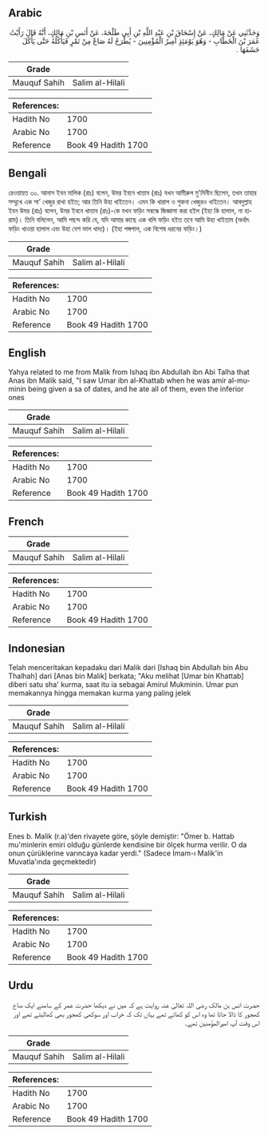 ## Arabic


<div dir="rtl" lang="ar" style={{fontSize:'larger',backgroundColor:'#f8f9fa',padding:20}}>
وَحَدَّثَنِي عَنْ مَالِكٍ، عَنْ إِسْحَاقَ بْنِ عَبْدِ اللَّهِ بْنِ أَبِي طَلْحَةَ، عَنْ أَنَسِ بْنِ مَالِكٍ، أَنَّهُ قَالَ رَأَيْتُ عُمَرَ بْنَ الْخَطَّابِ - وَهُوَ يَوْمَئِذٍ أَمِيرُ الْمُؤْمِنِينَ - يُطْرَحُ لَهُ صَاعٌ مِنْ تَمْرٍ فَيَأْكُلُهُ حَتَّى يَأْكُلَ حَشَفَهَا ‏.‏
</div>
<div style={{backgroundColor:'#f8f9fa',padding:20, marginBottom: 10}}><table> <thead> <tr> <th>Grade</th> <th></th> </tr> </thead> <tbody> <tr><td>Mauquf Sahih</td><td>Salim al-Hilali</td></tr></tbody></table><table> <thead> <tr> <th>References:</th> <th></th> </tr> </thead> <tbody><tr><td>Hadith No</td><td>1700</td></tr><tr><td>Arabic No</td><td>1700</td></tr><tr><td>Reference</td><td>Book 49 Hadith 1700</td></tr></tbody></table></div>

## Bengali


<div dir="ltr" lang="bn" style={{fontSize:'larger',backgroundColor:'#f8f9fa',padding:20}}>
রেওয়ায়ত ৩০. আনাস ইবন মালিক (রাঃ) বলেন, উমর ইবনে খাত্তাব (রাঃ) যখন আমীরুল মু'মিনীন ছিলেন, তখন তাহার সম্মুখে এক সা’ খেজুর রাখা হইত; আর তিনি উহা খাইতেন। এমন কি খারাপ ও শুকনা খেজুরও খাইতেন। আবদুল্লাহ ইবন উমর (রাঃ) বলেন, উমর ইবনে খাত্তাব (রাঃ)-কে যখন ফড়িং সম্বন্ধে জিজ্ঞাসা করা হইল (ইহা কি হালাল, না হারাম)। তিনি বলিলেন, আমি পছন্দ করি যে, যদি আমার কাছে এক থলি ফড়িং হইত তবে আমি উহা খাইতাম (অর্থাৎ ফড়িং খাওয়া হালাল এবং উহা বেশ ভাল খাদ্য)। (ইহা পঙ্গপাল, এক বিশেষ ধরনের ফড়িং।)
</div>
<div style={{backgroundColor:'#f8f9fa',padding:20, marginBottom: 10}}><table> <thead> <tr> <th>Grade</th> <th></th> </tr> </thead> <tbody> <tr><td>Mauquf Sahih</td><td>Salim al-Hilali</td></tr></tbody></table><table> <thead> <tr> <th>References:</th> <th></th> </tr> </thead> <tbody><tr><td>Hadith No</td><td>1700</td></tr><tr><td>Arabic No</td><td>1700</td></tr><tr><td>Reference</td><td>Book 49 Hadith 1700</td></tr></tbody></table></div>

## English


<div dir="ltr" lang="en" style={{fontSize:'larger',backgroundColor:'#f8f9fa',padding:20}}>
Yahya related to me from Malik from Ishaq ibn Abdullah ibn Abi Talha that Anas ibn Malik said, "I saw Umar ibn al-Khattab when he was amir al-muminin being given a sa of dates, and he ate all of them, even the inferior ones
</div>
<div style={{backgroundColor:'#f8f9fa',padding:20, marginBottom: 10}}><table> <thead> <tr> <th>Grade</th> <th></th> </tr> </thead> <tbody> <tr><td>Mauquf Sahih</td><td>Salim al-Hilali</td></tr></tbody></table><table> <thead> <tr> <th>References:</th> <th></th> </tr> </thead> <tbody><tr><td>Hadith No</td><td>1700</td></tr><tr><td>Arabic No</td><td>1700</td></tr><tr><td>Reference</td><td>Book 49 Hadith 1700</td></tr></tbody></table></div>

## French


<div dir="ltr" lang="fr" style={{fontSize:'larger',backgroundColor:'#f8f9fa',padding:20}}>

</div>
<div style={{backgroundColor:'#f8f9fa',padding:20, marginBottom: 10}}><table> <thead> <tr> <th>Grade</th> <th></th> </tr> </thead> <tbody> <tr><td>Mauquf Sahih</td><td>Salim al-Hilali</td></tr></tbody></table><table> <thead> <tr> <th>References:</th> <th></th> </tr> </thead> <tbody><tr><td>Hadith No</td><td>1700</td></tr><tr><td>Arabic No</td><td>1700</td></tr><tr><td>Reference</td><td>Book 49 Hadith 1700</td></tr></tbody></table></div>

## Indonesian


<div dir="ltr" lang="id" style={{fontSize:'larger',backgroundColor:'#f8f9fa',padding:20}}>
Telah menceritakan kepadaku dari Malik dari [Ishaq bin Abdullah bin Abu Thalhah] dari [Anas bin Malik] berkata; "Aku melihat [Umar bin Khattab] diberi satu sha' kurma, saat itu ia sebagai Amirul Mukminin. Umar pun memakannya hingga memakan kurma yang paling jelek
</div>
<div style={{backgroundColor:'#f8f9fa',padding:20, marginBottom: 10}}><table> <thead> <tr> <th>Grade</th> <th></th> </tr> </thead> <tbody> <tr><td>Mauquf Sahih</td><td>Salim al-Hilali</td></tr></tbody></table><table> <thead> <tr> <th>References:</th> <th></th> </tr> </thead> <tbody><tr><td>Hadith No</td><td>1700</td></tr><tr><td>Arabic No</td><td>1700</td></tr><tr><td>Reference</td><td>Book 49 Hadith 1700</td></tr></tbody></table></div>

## Turkish


<div dir="ltr" lang="tr" style={{fontSize:'larger',backgroundColor:'#f8f9fa',padding:20}}>
Enes b. Malik (r.a)'den rivayete göre, şöyle demiştir: "Ömer b. Hattab mu'minlerin emiri olduğu günlerde kendisine bir ölçek hurma verilir. O da onun çürüklerine varıncaya kadar yerdi." (Sadece İmam-ı Malik'in Muvatla'ında geçmektedir)
</div>
<div style={{backgroundColor:'#f8f9fa',padding:20, marginBottom: 10}}><table> <thead> <tr> <th>Grade</th> <th></th> </tr> </thead> <tbody> <tr><td>Mauquf Sahih</td><td>Salim al-Hilali</td></tr></tbody></table><table> <thead> <tr> <th>References:</th> <th></th> </tr> </thead> <tbody><tr><td>Hadith No</td><td>1700</td></tr><tr><td>Arabic No</td><td>1700</td></tr><tr><td>Reference</td><td>Book 49 Hadith 1700</td></tr></tbody></table></div>

## Urdu


<div dir="rtl" lang="ur" style={{fontSize:'larger',backgroundColor:'#f8f9fa',padding:20}}>
حضرت انس بن مالک رضی اللہ تعالیٰ عنہ روایت ہے کہ میں نے دیکھا حضرت عمر کے سامنے ایک صاع کھجور کا ڈالا جاتا تھا وہ اس کو کھاتے تھے یہاں تک کہ خراب اور سوکھی کھجور بھی کھالیتے تھے اور اس وقت آپ امیرالمؤمنین تھے۔
</div>
<div style={{backgroundColor:'#f8f9fa',padding:20, marginBottom: 10}}><table> <thead> <tr> <th>Grade</th> <th></th> </tr> </thead> <tbody> <tr><td>Mauquf Sahih</td><td>Salim al-Hilali</td></tr></tbody></table><table> <thead> <tr> <th>References:</th> <th></th> </tr> </thead> <tbody><tr><td>Hadith No</td><td>1700</td></tr><tr><td>Arabic No</td><td>1700</td></tr><tr><td>Reference</td><td>Book 49 Hadith 1700</td></tr></tbody></table></div>